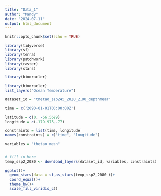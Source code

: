 ```yaml
---
title: "Data_1"
author: "Mandy"
date: "2024-07-11"
output: html_document
---
```


```r
knitr::opts_chunk$set(echo = TRUE)

library(tidyverse)
library(sf)
library(terra)
library(patchwork)
library(raster)
library(stars)

library(biooracler)
```

```r
library(biooracler)
list_layers("Ocean Temperature")
```

```r
dataset_id = "thetao_ssp245_2020_2100_depthmean"

time = c('2090-01-01T00:00:00Z')

latitude = c(0, -66.5629) 
longitude = c(-179.975,-77) 

constraints = list(time, longitude)
names(constraints) = c("time", "longitude")

variables = "thetao_mean"


# fill in here
temp_ssp2_2080 <- download_layers(dataset_id, variables, constraints)
```

```r
ggplot()+
  geom_stars(data = st_as_stars(temp_ssp2_2080 ))+
  coord_equal()+
  theme_bw()+
  scale_fill_viridis_c()
```

